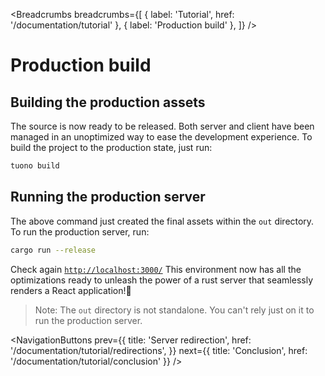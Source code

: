 
<MetaTags
  title="Tuono - Building for production"
  canonical="https://tuono.dev/documentation/tutorial/production"
  description="Learn how to build the production project and run the optimize version"
/>


<Breadcrumbs
  breadcrumbs={[
    { label: 'Tutorial', href: '/documentation/tutorial' },
    { label: 'Production build' },
  ]}
/>

# Production build

## Building the production assets

The source is now ready to be released. Both server and client have been managed in an unoptimized way
to ease the development experience. To build the project to the production state, just run:

```sh
tuono build
```

## Running the production server

The above command just created the final assets within the `out` directory. To run the production server,
run:

```sh
cargo run --release
```

Check again [`http://localhost:3000/`](http://localhost:3000/) This environment now has all the
optimizations ready to unleash the power of a rust server that seamlessly renders a React application!🚀

> Note: The `out` directory is not standalone. You can't rely just on it to run the production server.


<NavigationButtons
  prev={{
    title: 'Server redirection',
    href: '/documentation/tutorial/redirections',
  }}
  next={{ title: 'Conclusion', href: '/documentation/tutorial/conclusion' }}
/>
